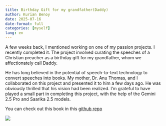 ```yaml
---
title: Birthday Gift for my grandfather(Daddy)
author: Kurian Benoy
date: 2025-07-16
date-format: full
categories: [myself]
lang: en
---
```


A few weeks back, I mentioned working on one of my passion projects. I recently completed it. The project involved curating the speeches of a Christian preacher as a birthday gift for my grandfather, whom we affectionately call Daddy.

He has long believed in the potential of speech-to-text technology to convert speeches into books. My mother, Dr. Anu Thomas, and I collaborated on this project and presented it to him a few days ago. He was obviously thrilled that his vision had been realized. I’m grateful to have played a small part in completing this project, with the help of the Gemini 2.5 Pro and Saarika 2.5 models.

You can check out this book in this [github repo](https://github.com/kurianbenoy/daddy-birthday-gift/tree/main/book)

![](/posts/images/daddy_gift.jpeg)
